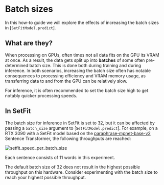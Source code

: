 
# Batch sizes
In this how-to guide we will explore the effects of increasing the batch sizes in [`SetFitModel.predict`].

## What are they?
When processing on GPUs, often times not all data fits on the GPU its VRAM at once. As a result, the data gets split up into **batches** of some often pre-determined batch size. This is done both during training and during inference. In both scenarios, increasing the batch size often has notable consequences to processing efficiency and VRAM memory usage, as transferring data to and from the GPU can be relatively slow.

For inference, it is often recommended to set the batch size high to get notably quicker processing speeds.

## In SetFit
The batch size for inference in SetFit is set to 32, but it can be affected by passing a `batch_size` argument to [`SetFitModel.predict`]. For example, on a RTX 3090 with a SetFit model based on the [paraphrase-mpnet-base-v2](https://huggingface.co/sentence-transformers/paraphrase-mpnet-base-v2) Sentence Transformer, the following throughputs are reached:

![setfit_speed_per_batch_size](https://github.com/huggingface/setfit/assets/37621491/c01d391b-aeba-4a4b-83f8-b09970a0d6e6)

<Tip>

Each sentence consists of 11 words in this experiment.

</Tip>

The default batch size of 32 does not result in the highest possible throughput on this hardware. Consider experimenting with the batch size to reach your highest possible throughput.